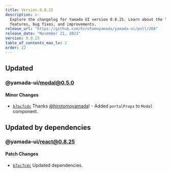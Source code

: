```yaml
---
title: Version 0.8.25
description: >-
  Explore the changelog for Yamada UI version 0.8.25. Learn about the latest
  features, bug fixes, and improvements.
release_url: "https://github.com/hirotomoyamada/yamada-ui/pull/268"
release_date: "November 21, 2023"
version: 0.8.25
table_of_contents_max_lv: 2
order: 22
---
```


## Updated

### @yamada-ui/modal@0.5.0

#### Minor Changes

- [`b7ac7cdc`](https://github.com/hirotomoyamada/yamada-ui/commit/b7ac7cdc9dcb8d11402bd8784c256313956a3a59) Thanks [@hirotomoyamada](https://github.com/hirotomoyamada)! - Added `portalProps` to `Modal` component.

## Updated by dependencies

### @yamada-ui/react@0.8.25

#### Patch Changes

- [`b7ac7cdc`](https://github.com/hirotomoyamada/yamada-ui/commit/b7ac7cdc9dcb8d11402bd8784c256313956a3a59) Updated dependencies.
